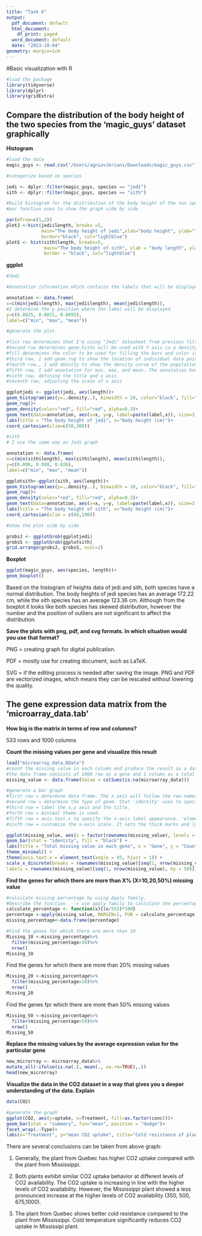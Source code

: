 ```yaml
---
title: "Task 6"
output:
  pdf_document: default
  html_document:
    df_print: paged
  word_document: default
  date: "2023-10-04"
geometry: margin=1cm
---
```


#Basic visualization with R

```r
#load the package
library(tidyverse)
library(dplyr)
library(gridExtra)
```

## Compare the distribution of the body height of the two species from the 'magic_guys' dataset graphically

**Histogram**

```r
#load the data
magic_guys <- read.csv("/Users/agniavibriani/Downloads/magic_guys.csv")

#categorize based on species

jedi <- dplyr::filter(magic_guys, species == "jedi")
sith <- dplyr::filter(magic_guys, species == "sith")

#build histogram for the distribution of the body height of the two species using basic 'hist' function
#par function uses to show the graph side by side

par(mfrow=c(1,2))
plotJ <-hist(jedi$length, breaks =5,
             main="The body height of jedi",xlab="body height", ylab="frequency",
             border="black", col="lightblue")
plotS <- hist(sith$length, breaks=5, 
              main="The body height of sith", xlab = "body length", ylab="frequency",
              border = "black", col="lightblue")
```

**ggplot**

```r
#Jedi

#Annotation information which contains the labels that will be displayed

annotation <- data.frame(
x=c(min(jedi$length), max(jedi$length), mean(jedi$length)),
#I determine the y position where the label will be displayed
y=c(0.0025, 0.0015, 0.0095), 
label=c("min", "max", "mean"))

#generate the plot. 

#fist row determines that I'm using "Jedi" datasheet from previous filtering.
#Second row determines geom_histo will be used with Y axis is a density. binwidth size is 20. 
#fill determines the color to be used for filling the bars and color is the color of border
#third row, I add geom_rug to show the location of individual data point
#fourth row,, I add density to show the density curve of the population
#fifth row, I add annotation for min, max, and mean. The annotation has been described before.
#sixth row, defining the title and x axis
#seventh row, adjusting the scale of x axis

ggplotjedi <- ggplot(jedi, aes(length))+
geom_histogram(aes(y=..density..), binwidth = 20, color="black", fill="lightblue")+
geom_rug()+
geom_density(color="red", fill="red", alpha=0.3)+
geom_text(data=annotation, aes(x=x, y=y, label=paste(label,x)), size=3, fontface="bold")+
labs(title = "The body height of jedi", x="body height (cm)")+ 
coord_cartesian(xlim=c(50,300))

#sith
# I use the same way as Jedi graph

annotation <- data.frame(
x=c(min(sith$length), max(sith$length), mean(sith$length)),
y=c(0.008, 0.008, 0.026),
label=c("min", "max", "mean"))

ggplotsith<-ggplot(sith, aes(length))+
geom_histogram(aes(y=..density..), binwidth = 10, color="black", fill="lightblue")+
geom_rug()+
geom_density(color="red", fill="red", alpha=0.3)+
geom_text(data=annotation, aes(x=x, y=y, label=paste(label,x)), size=3, fontface="bold")+
labs(title = "The body height of sith", x="body height (cm)")+
coord_cartesian(xlim = c(60,190))

#show the plot side by side

grobsJ <- ggplotGrob(ggplotjedi)
grobsS <- ggplotGrob(ggplotsith)
grid.arrange(grobsJ, grobsS, ncol=2)
```

**Boxplot**

```r
ggplot(magic_guys, aes(species, length))+
geom_boxplot()
```

Based on the histogram of heights data of jedi and sith, both species have a normal distribution. The body heights of jedi species has an average 172.22 cm, while the sith species has an average 123.36 cm. Although from the boxplot it looks like both species has skewed distribution, however the number and the position of outliers are not significant to affect the distribution.

**Save the plots with png, pdf, and svg formats. In which situation would you use that format?**

PNG = creating graph for digital publication.

PDF = mostly use for creating document, such as LaTeX.

SVG = if the editing process is needed after saving the image. PNG and PDF are vectorized images, which means they can be rescaled without lowering the quality.

## The gene expression data matrix from the 'microarray_data.tab'

**How big is the matrix in terms of row and columns?**

533 rows and 1000 columns

**Count the missing values per gene and visualize this result**

```r
load("microarray_data.RData")
#count the missing value in each column and produce the result as a data frame
#the data frame consists of 1000 row as a gene and 1 column as a total count of missing value (I named it as value)
missing_value <- data.frame(Value = colSums(is.na(microarray_data)))

#generate a bar graph
#first row = determine data frame. The x axis will follow the row names, and levels is to ensure the order follow the data frame.
#second row = determine the type of geom. Stat 'identity' uses to specify the　Y value　follow the value column in data frame.
#third row = label the x,y axis and the title.
#forth row = minimal theme is used.
#fifth row = axis.text.x to specify the x-axis label appearance. 'element_text' to rotate the X-axis label text by 45 deg and adjust their horizontal justification to 1.
#sixth row = customize the x-axis scale. It sets the thick marks and label with a sequence every 50 rows.

ggplot(missing_value, aes(x = factor(rownames(missing_value), levels = rownames(missing_value)), y = Value)) +
geom_bar(stat = "identity", fill = "black") +
labs(title = "Total missing value in each gene", x = "Gene", y = "Count") +
theme_minimal() +
theme(axis.text.x = element_text(angle = 45, hjust = 1)) +
scale_x_discrete(breaks = rownames(missing_value)[seq(1, nrow(missing_value), by = 50)], 
labels = rownames(missing_value)[seq(1, nrow(missing_value), by = 50)])
```

**Find the genes for which there are more than X% (X=10,20,50%) missing value**

```r
#calculate missing percentage by using Apply family. 
#Describe the function  --> use apply family to calculate the percentage for each row --> transform to data frame
calculate_percentage <- function(x){(x/553)*100} 
percentage <-apply(missing_value, MARGIN=1, FUN = calculate_percentage)
missing_percentage<-data.frame(percentage)

#Find the genes for which there are more than 10
Missing_10 <-missing_percentage%>%
  filter(missing_percentage>10)%>%
  nrow()
Missing_10
```

Find the genes for which there are more than 20% missing values

```r
Missing_20 <-missing_percentage%>%
  filter(missing_percentage>20)%>%
  nrow()
Missing_20
```

Find the genes fpr which there are more than 50% missing values

```r
Missing_50 <-missing_percentage%>%
  filter(missing_percentage>50)%>%
  nrow()
Missing_50
```

**Replace the missing values by the average expression value for the particular gene**

```r
new_microrray <- microarray_data%>%
mutate_all(~ifelse(is.na(.), mean(., na.rm=TRUE),.))
head(new_microrray)
```

**Visualize the data in the CO2 dataset in a way that gives you a deeper understanding of the data. Explain**

```r
data(CO2)

#generate the graph
ggplot(CO2, aes(y=uptake, x=Treatment, fill=as.factor(conc)))+
geom_bar(stat = "summary", fun="mean", position = "dodge")+
facet_wrap(.~Type)+
labs(x="Treatment", y="mean CO2 uptake", title="Cold resistance of plant")
```

There are several conclusions can be taken from above graph:

1.  Generally, the plant from Quebec has higher CO2 uptake compared with the plant from Mississippi.

2.  Both plants exhibit similar CO2 uptake behavior at different levels of CO2 availability. The CO2 uptake is increasing in line with the higher levels of CO2 availability. However, the Mississippi plant showed a less pronounced increase at the higher levels of CO2 availability (350, 500, 675,1000).

3.  The plant from Quebec shows better cold resistance compared to the plant from Mississippi. Cold temperature significantly reduces CO2 uptake in Mississipi plant.
